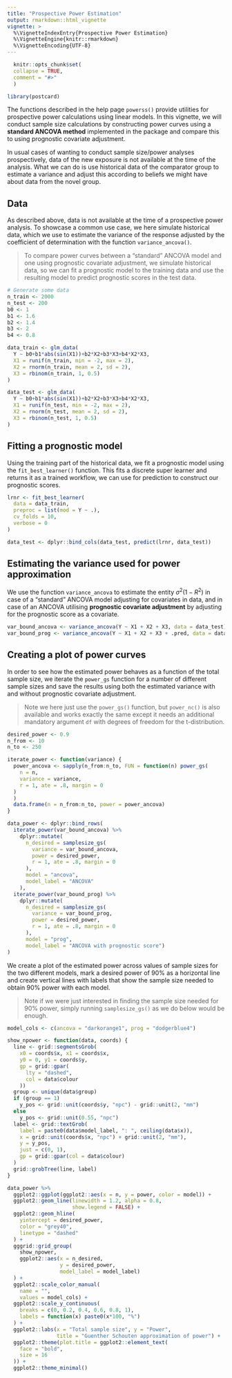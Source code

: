 ```yaml
---
title: "Prospective Power Estimation"
output: rmarkdown::html_vignette
vignette: >
  %\VignetteIndexEntry{Prospective Power Estimation}
  %\VignetteEngine{knitr::rmarkdown}
  %\VignetteEncoding{UTF-8}
---
```

  
```r
  knitr::opts_chunk$set(
  collapse = TRUE,
  comment = "#>"
  )
```
  
```r
library(postcard)
```

The functions described in the help page `powerss()` provide utilities for prospective power calculations using linear models. In this vignette, we will conduct sample size calculations by constructing power curves using a **standard ANCOVA method** implemented in the package and compare this to using prognostic covariate adjustment.

In usual cases of wanting to conduct sample size/power analyses prospectively, data of the new exposure is not available at the time of the analysis. What we can do is use historical data of the comparator group to estimate a variance and adjust this according to beliefs we might have about data from the novel group.

## Data

As described above, data is not available at the time of a prospective power analysis. To showcase a common use case, we here simulate historical data, which we use to estimate the variance of the response adjusted by the coefficient of determination with the function `variance_ancova()`.

> To compare power curves between a "standard" ANCOVA model and one using prognostic covariate adjustment, we simulate historical data, so we can fit a prognostic model to the training data and use the resulting model to predict prognostic scores in the test data.

```r
# Generate some data
n_train <- 2000
n_test <- 200
b0 <- 1
b1 <- 1.6
b2 <- 1.4
b3 <- 2
b4 <- 0.8

data_train <- glm_data(
  Y ~ b0+b1*abs(sin(X1))+b2*X2+b3*X3+b4*X2*X3,
  X1 = runif(n_train, min = -2, max = 2),
  X2 = rnorm(n_train, mean = 2, sd = 2),
  X3 = rbinom(n_train, 1, 0.5)
)

data_test <- glm_data(
  Y ~ b0+b1*abs(sin(X1))+b2*X2+b3*X3+b4*X2*X3,
  X1 = runif(n_test, min = -2, max = 2),
  X2 = rnorm(n_test, mean = 2, sd = 2),
  X3 = rbinom(n_test, 1, 0.5)
)
```

## Fitting a prognostic model

Using the training part of the historical data, we fit a prognostic model using the `fit_best_learner()` function. This fits a discrete super learner and returns it as a trained workflow, we can use for prediction to construct our prognostic scores.

```r
lrnr <- fit_best_learner(
  data = data_train,
  preproc = list(mod = Y ~ .),
  cv_folds = 10,
  verbose = 0
)

data_test <- dplyr::bind_cols(data_test, predict(lrnr, data_test))
```

## Estimating the variance used for power approximation

We use the function `variance_ancova` to estimate the entity $\sigma^2(1-R^2)$ in case of a "standard" ANCOVA model adjusting for covariates in data, and in case of an ANCOVA utilising **prognostic covariate adjustment** by adjusting for the prognostic score as a covariate.

```r
var_bound_ancova <- variance_ancova(Y ~ X1 + X2 + X3, data = data_test)
var_bound_prog <- variance_ancova(Y ~ X1 + X2 + X3 + .pred, data = data_test)
```

## Creating a plot of power curves

In order to see how the estimated power behaves as a function of the total sample size, we iterate the `power_gs` function for a number of different sample sizes and save the results using both the estimated variance with and without prognostic covariate adjustment.

> Note we here just use the `power_gs()` function, but `power_nc()` is also available and works exactly the same except it needs an additional mandatory argument `df` with degrees of freedom for the t-distribution.

```r
desired_power <- 0.9
n_from <- 10
n_to <- 250

iterate_power <- function(variance) {
  power_ancova <- sapply(n_from:n_to, FUN = function(n) power_gs(
    n = n,
    variance = variance,
    r = 1, ate = .8, margin = 0
  )
  )
  data.frame(n = n_from:n_to, power = power_ancova)
}

data_power <- dplyr::bind_rows(
  iterate_power(var_bound_ancova) %>% 
    dplyr::mutate(
      n_desired = samplesize_gs(
        variance = var_bound_ancova,
        power = desired_power,
        r = 1, ate = .8, margin = 0
      ),
      model = "ancova",
      model_label = "ANCOVA"
    ),
  iterate_power(var_bound_prog) %>% 
    dplyr::mutate(
      n_desired = samplesize_gs(
        variance = var_bound_prog,
        power = desired_power,
        r = 1, ate = .8, margin = 0
      ),
      model = "prog",
      model_label = "ANCOVA with prognostic score")
)
```

We create a plot of the estimated power across values of sample sizes for the two different models, mark a desired power of 90% as a horizontal line and create vertical lines with labels that show the sample size needed to obtain 90% power with each model.

> Note if we were just interested in finding the sample size needed for 90% power, simply running `samplesize_gs()` as we do below would be enough.

```r
model_cols <- c(ancova = "darkorange1", prog = "dodgerblue4")

show_npower <- function(data, coords) {
  line <- grid::segmentsGrob(
    x0 = coords$x, x1 = coords$x,
    y0 = 0, y1 = coords$y,
    gp = grid::gpar(
      lty = "dashed",
      col = data$colour
    ))
  group <- unique(data$group)
  if (group == 1) 
    y_pos <- grid::unit(coords$y, "npc") - grid::unit(2, "mm")
  else 
    y_pos <- grid::unit(0.55, "npc")
  label <- grid::textGrob(
    label = paste0(data$model_label, ": ", ceiling(data$x)),
    x = grid::unit(coords$x, "npc") + grid::unit(2, "mm"),
    y = y_pos,
    just = c(0, 1),
    gp = grid::gpar(col = data$colour)
  )
  grid::grobTree(line, label)
}

data_power %>%
  ggplot2::ggplot(ggplot2::aes(x = n, y = power, color = model)) +
  ggplot2::geom_line(linewidth = 1.2, alpha = 0.8,
                     show.legend = FALSE) +
  ggplot2::geom_hline(
    yintercept = desired_power,
    color = "grey40",
    linetype = "dashed"
  ) +
  gggrid::grid_group(
    show_npower,
    ggplot2::aes(x = n_desired,
                 y = desired_power,
                 model_label = model_label)
  ) +
  ggplot2::scale_color_manual(
    name = "",
    values = model_cols) +
  ggplot2::scale_y_continuous(
    breaks = c(0, 0.2, 0.4, 0.6, 0.8, 1),
    labels = function(x) paste0(x*100, "%")
  ) +
  ggplot2::labs(x = "Total sample size", y = "Power",
                title = "Guenther Schouten approximation of power") +
  ggplot2::theme(plot.title = ggplot2::element_text(
    face = "bold",
    size = 16
  )) +
  ggplot2::theme_minimal()
```

